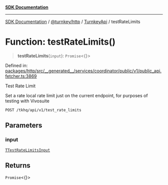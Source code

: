 [**SDK Documentation**](../../../../../README.mdx)

***

[SDK Documentation](../../../../../packages.mdx) / [@turnkey/http](../../../README.mdx) / [TurnkeyApi](../README.mdx) / testRateLimits

# Function: testRateLimits()

> **testRateLimits**(`input`): `Promise`\<\{\}\>

Defined in: [packages/http/src/\_\_generated\_\_/services/coordinator/public/v1/public\_api.fetcher.ts:3869](https://github.com/tkhq/sdk/blob/e1b1a69bdd608320aaf03cc2dbbf68dc0c52b28d/packages/http/src/__generated__/services/coordinator/public/v1/public_api.fetcher.ts#L3869)

Test Rate Limit

Set a rate local rate limit just on the current endpoint, for purposes of testing with Vivosuite

`POST /tkhq/api/v1/test_rate_limits`

## Parameters

### input

[`TTestRateLimitsInput`](../type-aliases/TTestRateLimitsInput.mdx)

## Returns

`Promise`\<\{\}\>
